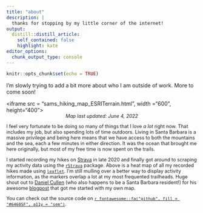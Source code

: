 ```yaml
---
title: "about"
description: |
  thanks for stopping by my little corner of the internet! 
output: 
  distill::distill_article:
    self_contained: false
    highlight: kate
editor_options: 
  chunk_output_type: console
---
```


```r
knitr::opts_chunk$set(echo = TRUE)
```

I'm slowly trying to add a bit more about who I am outside of work. More to come soon!

<!--html_preserve-->
<iframe src = "sams_hiking_map_ESRITerrain.html", width ="600", height="400"> </iframe>
<!--/html_preserve-->
<span style = 'font-size: 90%;'><em><center>Map last updated: June 4, 2022</em></center></span>

I feel very fortunate to be doing so many of things that I love *a lot* right now. That includes my job, but also spending lots of time outdoors. Living in Santa Barbara is a massive privilege and being here means that we have access to both the mountains and the sea, each a few minutes in either direction. It was the ocean that brought me here originally, but most of my free time is now spent on the trails. 

I started recording my hikes on [Strava](https://www.strava.com/) in late 2020 and finally got around to scraping my activity data using the [`rStrava`](https://github.com/fawda123/rStrava) package. Above is a heat map of all my recorded hikes made using [`leaflet`](https://rstudio.github.io/leaflet/). I'm still mulling over a better way to display activity information, as the markers overlap a lot at my most frequented trailheads. Huge shout out to [Daniel Cullen]() (who also happens to be a Santa Barbara resident!) for his awesome [blogpost](https://www.dancullen.me/articles/creating-a-heatmap-in-r-with-google-polylines) that got me started with my own map.

You can check out the source code on [`r fontawesome::fa("github", fill = "#64605F", a11y = "sem")`](https://github.com/samanthacsik/strava-hikes).

